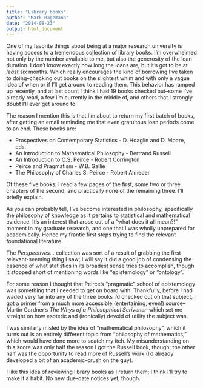 ```yaml
---
title: "Library books"
author: "Mark Hagemann"
date: "2014-08-23"
output: html_document
---
```


One of my favorite things about being at a major research university is having access to a tremendous collection of library books. I'm overwhelmed not only by the number available to me, but also the generosity of the loan duration. I don't know exactly how long the loans are, but it's got to be at *least* six months. Which really encourages the kind of borrowing I've taken to doing--checking out books on the slightest whim and with only a vague idea of when or if I'll get around to reading them. This behavior has ramped up recently, and at last count I think I had 19 books checked out--some I've already read, a few I'm currently in the middle of, and others that I strongly doubt I'll ever get around to. 

The reason I mention this is that I'm about to return my first batch of books, after getting an email reminding me that even gratuitous loan periods come to an end. These books are: 

- Prospectives on Contemporary Statistics - D. Hoaglin and D. Moore, eds.
- An Introduction to Mathematical Philosophy - Bertrand Russell
- An Introduction to C.S. Peirce - Robert Corrington
- Peirce and Pragmatism - W.B. Gallie
- The Philosophy of Charles S. Peirce - Robert Almeder

Of these five books, I read a few pages of the first, some two or three chapters of the second, and practically none of the remaining three. I'll briefly explain. 

As you can probably tell, I've become interested in philosophy, specifically the philosophy of knowledge as it pertains to statistical and mathematical evidence. It's an interest that arose out of a "what does it all mean?!" moment in my graduate research, and one that I was wholly unprepared for academically. Hence my frantic first steps trying to find the relevant foundational literature. 

The *Perspectives...* collection was sort of a result of grabbing the first relevant-seeming thing I saw; I will say it did a good job of condensing the essence of what statistics in its broadest sense tries to accomplish, though it stopped short of mentioning words like "epistemology" or "ontology". 

For some reason I thought that Peirce's "pragmatic" school of epistemology was something that I needed to get on board with. Thankfully, before I had waded very far into any of the three books I'd checked out on that subject, I got a primer from a much more accessible (entertaining, even!) source--Martin Gardner's *The Whys of a Philosophical Scrivener*--which set me straight on how esoteric and (ironically) devoid of utility the subject was. 

I was similarly misled by the idea of "mathematical philosophy", which it turns out is an entirely different topic from "philosophy of mathematics," which would have done more to scatch my itch. My misunderstanding on this score was only half the reason I got the Russell book, though; the other half was the opportunity to read more of Russell's work (I'd already developed a bit of an academic-crush on the guy). 

I like this idea of reviewing library books as I return them; I think I'll try to make it a habit. No new due-date notices yet, though. 